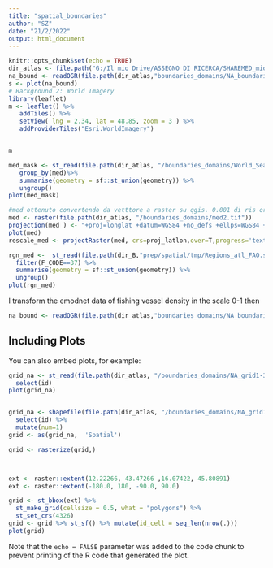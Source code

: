 ```yaml
---
title: "spatial_boundaries"
author: "SZ"
date: "21/2/2022"
output: html_document
---
```


```r
knitr::opts_chunk$set(echo = TRUE)
dir_atlas <- file.path("G:/Il mio Drive/ASSEGNO DI RICERCA/SHAREMED_mio/wp4_atlas")
na_bound <- readOGR(file.path(dir_atlas,"boundaries_domains/NA_boundaries.shp"))
s <- plot(na_bound)
# Background 2: World Imagery
library(leaflet)
m <- leaflet() %>% 
   addTiles() %>% 
   setView( lng = 2.34, lat = 48.85, zoom = 3 ) %>% 
   addProviderTiles("Esri.WorldImagery")


m 

med_mask <- st_read(file.path(dir_atlas, "/boundaries_domains/World_Seas_IHO_v3/MED_regions_IHOv3.shp")) %>% 
   group_by(med)%>%
   summarise(geometry = sf::st_union(geometry)) %>%
   ungroup()
plot(med_mask)

#med ottenuto convertendo da vetttore a raster su qgis. 0.001 di ris oriz e vert
med <- raster(file.path(dir_atlas, "/boundaries_domains/med2.tif"))
projection(med ) <- "+proj=longlat +datum=WGS84 +no_defs +ellps=WGS84 +towgs84=0,0,0" 
plot(med)
rescale_med <- projectRaster(med, crs=proj_latlon,over=T,progress='text', filename=file.path(dir_atlas,"/boundaries_domains/resc_med.tif"),overwrite=F)

```

```r
rgn_med <-  st_read(file.path(dir_B,"prep/spatial/tmp/Regions_atl_FAO.shp")) %>% 
  filter(F_CODE==37) %>% 
  summarise(geometry = sf::st_union(geometry)) %>%
  ungroup()
plot(rgn_med)
```

I transform the emodnet data of fishing vessel density in the scale 0-1
then
```r
na_bound <- readOGR(file.path(dir_atlas,"boundaries_domains/NA_boundaries.shp"))
```

## Including Plots

You can also embed plots, for example:

```r
grid_na <- st_read(file.path(dir_atlas, "/boundaries_domains/NA_grid1-36_0.028.shp")) %>% 
  select(id)
plot(grid_na)


grid_na <- shapefile(file.path(dir_atlas, "/boundaries_domains/NA_grid1-36_0.028.shp")) %>% 
  select(id) %>% 
  mutate(num=1)
grid <- as(grid_na,  'Spatial')

grid <- rasterize(grid,)



ext <- raster::extent(12.22266, 43.47266 ,16.07422, 45.80891)
ext <- raster::extent(-180.0, 180, -90.0, 90.0)

grid <- st_bbox(ext) %>% 
  st_make_grid(cellsize = 0.5, what = "polygons") %>%
  st_set_crs(4326)
grid <- grid %>% st_sf() %>% mutate(id_cell = seq_len(nrow(.)))
plot(grid)
```

Note that the `echo = FALSE` parameter was added to the code chunk to prevent printing of the R code that generated the plot.
